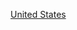 {{Commons category|1868 establishments in the United States}}
{{estcatCountry|186|8|美國|United States}}

[[Category:1868年北美洲建立|United States]]